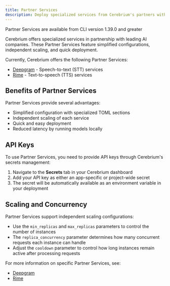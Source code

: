 ```yaml
---
title: Partner Services
description: Deploy specialized services from Cerebrium's partners with simplified configurations
---
```


<Note>Partner Services are available from CLI version 1.39.0 and greater</Note>

Cerebrium offers specialized services in partnership with leading AI companies. These Partner Services feature simplified configurations, independent scaling, and quick deployment.

Currently, Cerebrium offers the following Partner Services:

- [Deepgram](/cerebrium/partner-services/deepgram) - Speech-to-text (STT) services
- [Rime](/cerebrium/partner-services/rime) - Text-to-speech (TTS) services

## Benefits of Partner Services

Partner Services provide several advantages:

- Simplified configuration with specialized TOML sections
- Independent scaling of each service
- Quick and easy deployment
- Reduced latency by running models locally

## API Keys

To use Partner Services, you need to provide API keys through Cerebrium's secrets management:

1. Navigate to the **Secrets** tab in your Cerebrium dashboard
2. Add your API key as either an app-specific or project-wide secret
3. The secret will be automatically available as an environment variable in your deployment

## Scaling and Concurrency

Partner Services support independent scaling configurations:

- Use the `min_replicas` and `max_replicas` parameters to control the number of instances
- The `replica_concurrency` parameter determines how many concurrent requests each instance can handle
- Adjust the `cooldown` parameter to control how long instances remain active after processing requests

For more information on specific Partner Services, see:

- [Deepgram](/cerebrium/partner-services/deepgram)
- [Rime](/cerebrium/partner-services/rime)
